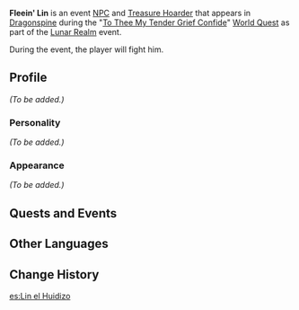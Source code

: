 {{Meta
<!-- Remove this template after adding the missing info -->
|missing_NPC_profile  = yes
}}
{{Character Infobox
|type             = Event NPC
|image            = NPC Fleein' Lin.png
|region           = Mondstadt
|affiliation      = Treasure Hoarders
}}
'''Fleein' Lin''' is an event [[NPC]] and [[Treasure Hoarder]] that appears in [[Dragonspine]] during the "[[To Thee My Tender Grief Confide]]" [[World Quest]] as part of the [[Lunar Realm]] event.

During the event, the player will fight him.

==Profile==
<!--detailed story/lore information goes here-->
''(To be added.)''

===Personality===
''(To be added.)''

===Appearance===
''(To be added.)''

==Quests and Events==
{{Quests and Events}}

==Other Languages==
{{Other Languages
|en      = Fleein' Lin
|zhs     = 林逃山
|zhs_rm  = Lín Táo Shān
|zht     = 林逃山
|zht_rm  = Lín Táo Shān
|zh_tl   = 
|ja      = 林逃山
|ja_rm   = Rintousan{{Assumed}}
|ja_tl   = Rin Mountain Escape
|ko      = 임은둔
|ko_rm   = Im-Eundun
|ko_tl   = Recluse Im
|es      = Lin el Huidizo
|es_tl   = Elusive Lin
|fr      = Lin le fuyard
|fr_tl   = Lin the Fugitive
|ru      = Беглец Линь
|ru_tl   = Fugitive Lin
|th      = Lin ตีนแมว
|th_rm   = Lin Tin Maeo
|th_tl   = 
|vi      = Lin Chạy Trốn
|vi_tl   = 
|de      = Fliehender Lin
|de_tl   = Fleeing Lin
|id      = Fleein' Lin
|pt      = Lin Fugidor
|pt_tl   = 
}}

==Change History==
{{Change History|2.1}}

[[es:Lin el Huidizo]]